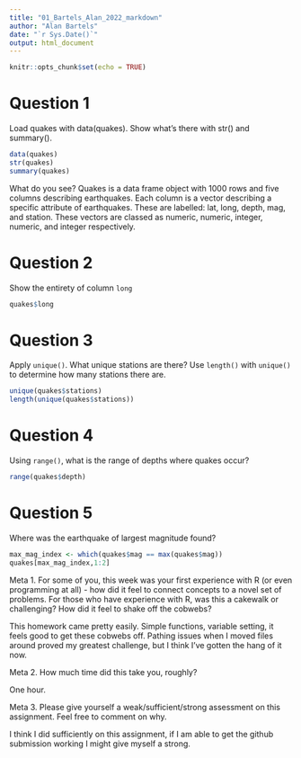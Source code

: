 ```yaml
---
title: "01_Bartels_Alan_2022_markdown"
author: "Alan Bartels"
date: "`r Sys.Date()`"
output: html_document
---
```


```r
knitr::opts_chunk$set(echo = TRUE)
```

# Question 1
Load quakes with data(quakes). Show what’s there with str() and summary(). 
```r
data(quakes)
str(quakes)
summary(quakes)
```
What do you see? 
Quakes is a data frame object with 1000 rows and five columns describing 
earthquakes. Each column is a vector describing a specific attribute of
earthquakes. These are labelled: lat, long, depth, mag, and station. These
vectors are classed as numeric, numeric, integer, numeric, and integer
respectively.

# Question 2
Show the entirety of column `long`
```r
quakes$long
```

# Question 3
Apply `unique()`. What unique stations are there? Use `length()` with `unique()` to determine how many stations there are.
```r
unique(quakes$stations)
length(unique(quakes$stations))
```

# Question 4
Using `range()`, what is the range of depths where quakes occur?
```r
range(quakes$depth)
```
# Question 5
Where was the earthquake of largest magnitude found? 
```r
max_mag_index <- which(quakes$mag == max(quakes$mag))
quakes[max_mag_index,1:2]
```
Meta 1. For some of you, this week was your first experience with R (or even programming at all) - how did it feel to connect concepts to a novel set of problems. For those who have experience with R, was this a cakewalk or challenging? How did it feel to shake off the cobwebs?

This homework came pretty easily. Simple functions, variable setting, it feels good to get these cobwebs off. Pathing issues when I moved files around proved my greatest challenge, but I think I've gotten the hang of it now. 

Meta 2. How much time did this take you, roughly?

One hour. 

Meta 3. Please give yourself a weak/sufficient/strong assessment on this assignment. Feel free to comment on why.

I think I did sufficiently on this assignment, if I am able to get the github submission working I might give myself a strong. 

